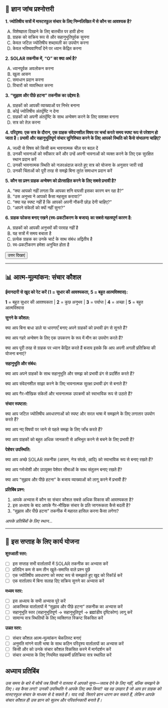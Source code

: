 ## 📝 ज्ञान जांच प्रश्नोत्तरी {.quiz-title}

::: {.quiz-box}

**1. ज्योतिषीय सत्रों में मास्टरफुल संचार के लिए निम्नलिखित में से कौन सा आवश्यक है?**

A) विशेषज्ञता दिखाने के लिए बातचीत पर हावी होना  
B) ग्राहक को सक्रिय रूप से और सहानुभूतिपूर्वक सुनना  
C) केवल जटिल ज्योतिषीय शब्दावली का उपयोग करना  
D) केवल भविष्यवाणियाँ देने पर ध्यान केंद्रित करना

**2. SOLAR तकनीक में, "O" का क्या अर्थ है?**

A) ध्यानपूर्वक अवलोकन करना  
B) खुला आसन  
C) समाधान प्रदान करना  
D) विचारों को व्यवस्थित करना

**3. "सुझाव और पीछे हटना" तकनीक का उद्देश्य है:**

A) ग्राहकों को आपकी व्याख्याओं पर निर्भर बनाना  
B) कोई ज्योतिषीय अंतर्दृष्टि न देना  
C) ग्राहकों को अपनी अंतर्दृष्टि के साथ अन्वेषण करने के लिए सशक्त बनाना  
D) सत्र को तेज़ करना

**4. परिदृश्य: एक सत्र के दौरान, एक ग्राहक संवेदनशील विषय पर चर्चा करते समय स्पष्ट रूप से परेशान हो जाता है। प्रभावी और सहानुभूतिपूर्ण संचार सुनिश्चित करने के लिए आपको स्थिति को कैसे संभालना चाहिए?**

A) जल्दी से विषय को किसी कम भावनात्मक चीज़ पर बदल दें  
B) उनकी भावनाओं को स्वीकार करें और उन्हें अपनी भावनाओं को व्यक्त करने के लिए एक सुरक्षित स्थान प्रदान करें  
C) उनकी भावनात्मक स्थिति को नज़रअंदाज़ करते हुए सत्र को योजना के अनुसार जारी रखें  
D) उनकी चिंताओं को पूरी तरह से समझे बिना तुरंत समाधान प्रदान करें

**5. कौन सा प्रश्न ग्राहक अन्वेषण को प्रोत्साहित करने के लिए सबसे प्रभावी है?**

A) "क्या आपको नहीं लगता कि आपका शनि वापसी इसका कारण बन रहा है?"  
B) "उस अनुभव ने आपको कैसा महसूस कराया?"  
C) "क्या यह स्पष्ट नहीं है कि आपको अपनी नौकरी छोड़ देनी चाहिए?"  
D) "आपने संकेतों को क्यों नहीं सुना?"

**6. ग्राहक फोकस बनाए रखने (स्व-प्रकटीकरण के बजाय) का सबसे महत्वपूर्ण कारण है:**

A) ग्राहकों को आपकी अनुभवों की परवाह नहीं है  
B) यह सत्रों में समय बचाता है  
C) प्रत्येक ग्राहक का उनके चार्ट के साथ संबंध अद्वितीय है  
D) स्व-प्रकटीकरण हमेशा अनुचित होता है

<button onclick="toggleAnswers()" class="show-answers-btn">उत्तर दिखाएं</button>

::: {.answers-content style="display: none;"}
**उत्तर कुंजी:** 1-B, 2-B, 3-C, 4-B, 5-B, 6-C
:::
:::

---

## 📊 आत्म-मूल्यांकन: संचार कौशल

::: {.assessment-box}

**ईमानदारी से खुद को रेट करें (1 = सुधार की आवश्यकता, 5 = बहुत आत्मविश्वास):**

::: {.rating-scale}
**1** = बहुत सुधार की आवश्यकता | **2** = कुछ अनुभव | **3** = पर्याप्त | **4** = अच्छा | **5** = बहुत आत्मविश्वास
:::

**सुनने के कौशल:**

क्या आप बिना बाधा डाले या धारणाएँ बनाए अपने ग्राहकों को प्रभावी ढंग से सुनते हैं?

क्या आप गहरे अन्वेषण के लिए एक उपकरण के रूप में मौन का उपयोग करते हैं?

क्या आप पूरी तरह से ग्राहक पर ध्यान केंद्रित करते हैं बजाय इसके कि आप अपनी अगली प्रतिक्रिया की योजना बनाएं?

**सहानुभूति और संबंध:**

क्या आप अपने ग्राहकों के साथ सहानुभूति और समझ को प्रभावी ढंग से प्रदर्शित करते हैं?

क्या आप संवेदनशील साझा करने के लिए भावनात्मक सुरक्षा प्रभावी ढंग से बनाते हैं?

क्या आप गैर-मौखिक संकेतों और भावनात्मक उपक्रमों को स्वाभाविक रूप से उठाते हैं?

**संचार स्पष्टता:**

क्या आप जटिल ज्योतिषीय अवधारणाओं को स्पष्ट और सरल भाषा में समझाने के लिए लगातार उपयोग करते हैं?

क्या आप नए विषयों पर जाने से पहले समझ के लिए जाँच करते हैं?

क्या आप ग्राहकों को बहुत अधिक जानकारी से अभिभूत करने से बचने के लिए प्रभावी हैं?

**पेशेवर उपस्थिति:**

क्या आप अच्छे SOLAR तकनीक (आसन, नेत्र संपर्क, आदि) को स्वाभाविक रूप से बनाए रखते हैं?

क्या आप गर्मजोशी और उपयुक्त पेशेवर सीमाओं के साथ संतुलन बनाए रखते हैं?

क्या आप "सुझाव और पीछे हटना" के बजाय व्याख्याओं को लागू करने में प्रभावी हैं?

**प्रतिबिंब प्रश्न:**

1. आपके अभ्यास में कौन सा संचार कौशल सबसे अधिक विकास की आवश्यकता है?
2. इस अध्याय के बाद आपके गैर-मौखिक संचार के प्रति जागरूकता कैसे बदली है?
3. "सुझाव और पीछे हटना" तकनीक में महारत हासिल करना कैसा लगेगा?

::: {.writing-space}
*आपके प्रतिबिंबों के लिए स्थान...*
:::

:::

---

## 🎯 इस सप्ताह के लिए कार्य योजना

::: {.action-box}

**शुरुआती स्तर:**

- [ ] इस सप्ताह सभी वार्तालापों में SOLAR तकनीक का अभ्यास करें
- [ ] प्रतिदिन कम से कम तीन खुले-समाप्ति वाले प्रश्न पूछें
- [ ] एक ज्योतिषीय अवधारणा को स्पष्ट रूप से समझाते हुए खुद को रिकॉर्ड करें
- [ ] एक वार्तालाप में बिना सलाह दिए सक्रिय सुनने का अभ्यास करें

**मध्यम स्तर:**

- [ ] इस अध्याय के सभी अभ्यास पूरे करें
- [ ] आकस्मिक वार्तालापों में "सुझाव और पीछे हटना" तकनीक का अभ्यास करें
- [ ] सहानुभूति स्तर (सहानुभूतिपूर्ण → सहानुभूतिपूर्ण → ब्रह्मांडीय दृष्टिकोण) लागू करें
- [ ] सामान्य सत्र स्थितियों के लिए व्यक्तिगत स्क्रिप्ट विकसित करें

**उन्नत स्तर:**

- [ ] संचार कौशल आत्म-मूल्यांकन चेकलिस्ट बनाएं
- [ ] अनुमति मांगने वाली भाषा के साथ कठिन परिदृश्य वार्तालापों का अभ्यास करें
- [ ] किसी और को उनके संचार कौशल विकसित करने में मार्गदर्शन करें
- [ ] संचार अभ्यास के लिए नियमित सहकर्मी प्रतिक्रिया सत्र स्थापित करें
:::

## **अध्याय प्रतिबिंब**

*उस समय के बारे में सोचें जब किसी ने वास्तव में आपको सुना—जवाब देने के लिए नहीं, बल्कि समझने के लिए। वह कैसा लगा? उनकी उपस्थिति ने आपके लिए क्या किया? यह वह उपहार है जो आप हर ग्राहक को मास्टरफुल संचार के माध्यम से दे सकते हैं। याद रखें: सितारे ज्ञान धारण कर सकते हैं, लेकिन आपके संचार कौशल ही उस ज्ञान को सुलभ और परिवर्तनकारी बनाते हैं।*

<script src="../scripts/quiz-interactions.js"></script>
